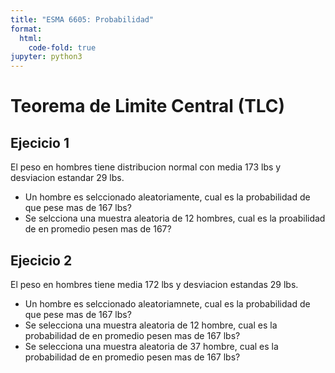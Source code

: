 ```yaml
---
title: "ESMA 6605: Probabilidad"
format:
  html:
    code-fold: true
jupyter: python3
---
```


# Teorema de Limite Central (TLC)
 

## Ejecicio 1

El peso en hombres tiene distribucion normal con media 173 lbs y desviacion estandar
29 lbs.

- Un hombre es selccionado aleatoriamente, cual es la probabilidad de que pese mas de 167 lbs?
- Se selcciona una muestra aleatoria de 12 hombres, cual es la proabilidad de en 
  promedio pesen mas de 167?

## Ejecicio 2

El peso en hombres tiene media 172 lbs y desviacion estandas 29 lbs.

- Un hombre es selccionado aleatoriamnete, cual es la probabilidad de que pese mas de 167 lbs?
- Se selecciona una muestra aleatoria de 12 hombre, cual es la probabilidad de en promedio pesen mas de 167 lbs?
- Se selecciona una muestra aleatoria de 37 hombre, cual es la probabilidad de en promedio pesen mas de 167 lbs?

